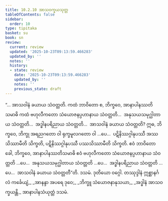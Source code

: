 ```yaml
---
title: 10.2.10 အာသဝက္ခယသုတ္တ
tableOfContents: false
sidebar:
  order: 10
type: tipitaka
basket: su
book: sn
review:
  current: review
  updated: '2025-10-23T09:13:59.466283'
  updated_by: ''
  notes: ''
  history:
  - state: review
    date: '2025-10-23T09:13:59.466283'
    updated_by: ''
    notes: ''
    previous_state: draft
---
```



<ReviewStatus review={frontmatter.review} showDetails={true} />

<HypothesisAnnotation frontmatter={frontmatter} />

<DynamicBreadcrumb />

<Division number="996" book="sn" e="ch" v="18" p="430">

<Paragraph number="1785" book="sn">
“… အာသဝါနံ ခယာယ သံဝတ္တတိ. ကထံ ဘာဝိတော စ, ဘိက္ခဝေ, အာနာပါနဿတိသမာဓိ ကထံ ဗဟုလီကတော သံယောဇနပ္ပဟာနာယ သံဝတ္တတိ…  အနုသယသမုဂ္ဃါတာယ သံဝတ္တတိ…  အဒ္ဓါနပရိညာယ သံဝတ္တတိ…  အာသဝါနံ ခယာယ သံဝတ္တတိ? ဣဓ, ဘိက္ခဝေ, ဘိက္ခု အရညဂတော ဝါ ရုက္ခမူလဂတော ဝါ …ပေ…  ပဋိနိဿဂ္ဂါနုပဿီ အဿသိဿာမီတိ သိက္ခတိ, ပဋိနိဿဂ္ဂါနုပဿီ ပဿသိဿာမီတိ သိက္ခတိ. ဧဝံ ဘာဝိတော ခေါ, ဘိက္ခဝေ, အာနာပါနဿတိသမာဓိ ဧဝံ ဗဟုလီကတော သံယောဇနပ္ပဟာနာယ သံဝတ္တတိ …ပေ…  အနုသယသမုဂ္ဃါတာယ သံဝတ္တတိ …ပေ…  အဒ္ဓါနပရိညာယ သံဝတ္တတိ …ပေ…  အာသဝါနံ ခယာယ သံဝတ္တတီ”တိ.

</Paragraph>
</Division>

<Paragraph number="1786" type="center" book="sn">
ဒသမံ.



</Paragraph>

<Paragraph number="1787" type="center" book="sn">
ဒုတိယော ဝဂ္ဂေါ.



</Paragraph>

<Paragraph number="1788" type="center" book="sn">
တဿုဒ္ဒါနံ


</Paragraph>

<Paragraph number="1789" type="verses" book="sn">
ဣစ္ဆာနင်္ဂလံ ကင်္ခေယျံ,_  
_အာနန္ဒာ အပရေ ဒုဝေ;_  
_ဘိက္ခူ သံယောဇနာနုသယာ,_  
_အဒ္ဓါနံ အာသဝက္ခယန္တိ._  


</Paragraph>

<Paragraph number="1790" type="center" book="sn">
အာနာပါနသံယုတ္တံ ဒသမံ.
</Paragraph>